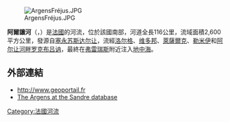 [[Image:ArgensFréjus.JPG|right]]

{{coord|43|24|36|N|6|44|14|E|display=title}}

'''阿爾讓河'''（{{lang-fr|Argens}}，{{IPA-fr|aʁʒɛ̃(s)}}）是[[法國|法國]]的河流，位於該國南部，河道全長116公里，流域面積2,600平方公里，發源自[[塞永苏斯达尔让|塞永苏斯达尔让]]，流經[[洛尔格|洛尔格]]、[[维多邦|维多邦]]、[[萊薩爾克|萊薩爾克]]、[[勒米伊|勒米伊]]和[[阿尔让河畔罗克布吕讷|阿尔让河畔罗克布吕讷]]，最終在[[弗雷瑞斯|弗雷瑞斯]]附近注入[[地中海|地中海]]。

==外部連結==
*http://www.geoportail.fr {{Wayback|url=http://www.geoportail.fr/ |date=20101215171356 }}
*[http://sandre.eaufrance.fr/app/chainage/courdo/htm/Y5--0200.php?cg=Y5--0200 The Argens at the Sandre database]

{{France-geo-stub}}
[[Category:法國河流|Category:法國河流]]